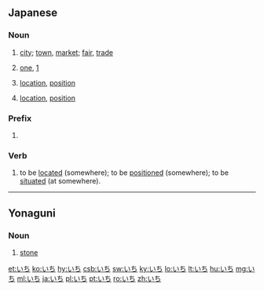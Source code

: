 ==Japanese==

===Noun===
{{ja-noun}}

# {{ja-def|市}} [[city]]; [[town]], [[market]]; [[fair]], [[trade]]
# {{ja-def|一|壱}} [[one]], [[1]]
# {{ja-def|位地}} [[location]], [[position]]
# {{ja-def|位置}} [[location]], [[position]]

===Prefix===
{{ja-pos|prefix}}

# {{ja-def|逸}}

===Verb===
{{ja-verb-suru}}

# {{ja-def|位置}} to be [[located]] (somewhere); to be [[positioned]] (somewhere); to be [[situated]] (at somewhere).

----

==Yonaguni==

===Noun===
{{head|yoi|noun|romaji|ichi}}

# {{yoi-def|石}} [[stone]]

[[et:いち]]
[[ko:いち]]
[[hy:いち]]
[[csb:いち]]
[[sw:いち]]
[[ky:いち]]
[[lo:いち]]
[[lt:いち]]
[[hu:いち]]
[[mg:いち]]
[[ml:いち]]
[[ja:いち]]
[[pl:いち]]
[[pt:いち]]
[[ro:いち]]
[[zh:いち]]
